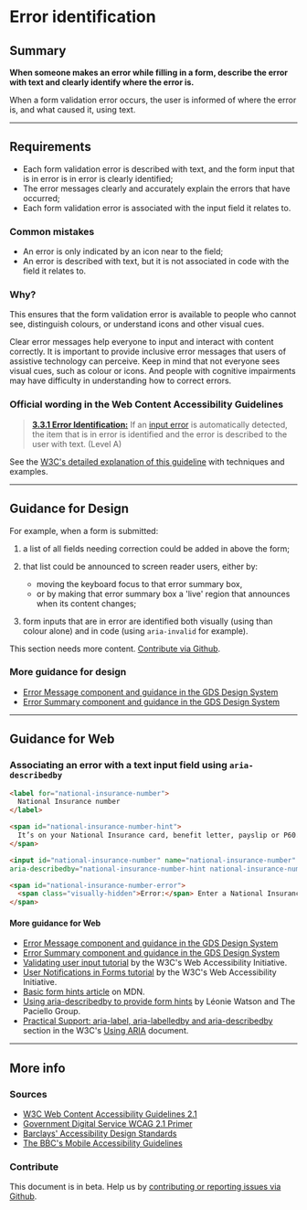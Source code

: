 
# Error identification

## Summary

**When someone makes an error while filling in a form, describe the error with text and clearly identify where the error is.**

When a form validation error occurs, the user is informed of where the error is, and what caused it, using text.

---

## Requirements

*   Each form validation error is described with text, and the form input that is in error is in error is clearly identified;
*   The error messages clearly and accurately explain the errors that have occurred;
*   Each form validation error is associated with the input field it relates to.

### Common mistakes

*   An error is only indicated by an icon near to the field;
*   An error is described with text, but it is not associated in code with the field it relates to.

### Why?

This ensures that the form validation error is available to people who cannot see, distinguish colours, or understand icons and other visual cues.

Clear error messages help everyone to input and interact with content correctly. It is important to provide inclusive error messages that users of assistive technology can perceive. Keep in mind that not everyone sees visual cues, such as colour or icons. And people with cognitive impairments may have difficulty in understanding how to correct errors.

### Official wording in the Web Content Accessibility Guidelines

> [**3.3.1 Error Identification:**](https://www.w3.org/TR/UNDERSTANDING-WCAG20/content-structure-separation-programmatic.html) If an [input error](https://www.w3.org/TR/UNDERSTANDING-WCAG20/minimize-error-identified.html#input-errordef) is automatically detected, the item that is in error is identified and the error is described to the user with text. (Level A)

See the [W3C's detailed explanation of this guideline](https://www.w3.org/TR/UNDERSTANDING-WCAG20/content-structure-separation-programmatic.html) with techniques and examples.

---

## Guidance for Design

For example, when a form is submitted:
1. a list of all fields needing correction could be added in above the form;

2. that list could be announced to screen reader users, either by:
   * moving the keyboard focus to that error summary box,
   * or by making that error summary box a 'live' region that announces when its content changes;

3. form inputs that are in error are identified both visually (using than colour alone) and in code (using `aria-invalid` for example).

This section needs more content. [Contribute via Github](https://github.com/web-accessibility-io/web-accessibility.io).

### More guidance for design

* [Error Message component and guidance in the GDS Design System](https://design-system.service.gov.uk/components/error-message/)
* [Error Summary component and guidance in the GDS Design System](https://design-system.service.gov.uk/components/error-summary/)

---

## Guidance for Web

### Associating an error with a text input field using `aria-describedby`

```html
<label for="national-insurance-number">
  National Insurance number
</label>

<span id="national-insurance-number-hint">
  It’s on your National Insurance card, benefit letter, payslip or P60. For example, ‘QQ 12 34 56 C’.
</span>

<input id="national-insurance-number" name="national-insurance-number" type="text"
aria-describedby="national-insurance-number-hint national-insurance-number-error">

<span id="national-insurance-number-error">
  <span class="visually-hidden">Error:</span> Enter a National Insurance number in the correct format
</span>
```

#### More guidance for Web

* [Error Message component and guidance in the GDS Design System](https://design-system.service.gov.uk/components/error-message/)
* [Error Summary component and guidance in the GDS Design System](https://design-system.service.gov.uk/components/error-summary/)
* [Validating user input tutorial](https://www.w3.org/WAI/tutorials/forms/validation/) by the W3C's Web Accessibility Initiative.
* [User Notifications in Forms tutorial](https://www.w3.org/WAI/tutorials/forms/notifications/)  by the W3C's Web Accessibility Initiative.
* [Basic form hints article](https://developer.mozilla.org/en-US/docs/Web/Accessibility/ARIA/forms/Basic_form_hints) on MDN.
* [Using aria-describedby to provide form hints](https://www.paciellogroup.com/blog/2014/12/using-aria-describedby-to-provide-helpful-form-hints/) by Léonie Watson and The Paciello Group.
* [Practical Support: aria-label, aria-labelledby and aria-describedby](https://www.w3.org/TR/using-aria/#practical-support-aria-label-aria-labelledby-and-aria-describedby) section in the W3C's [Using ARIA](https://www.w3.org/TR/using-aria/) document.

---

## More info

### Sources

* [W3C Web Content Accessibility Guidelines 2.1](https://www.w3.org/TR/WCAG21/)
* [Government Digital Service WCAG 2.1 Primer](https://alphagov.github.io/wcag-primer/)
* [Barclays' Accessibility Design Standards](https://home.barclays/who-we-are/our-suppliers/our-requirements-of-external-suppliers/)
* [The BBC's Mobile Accessibility Guidelines](https://www.bbc.co.uk/guidelines/futuremedia/accessibility/mobile/summary)

### Contribute

This document is in beta. Help us by [contributing or reporting issues via Github](https://github.com/web-accessibility-io/web-accessibility.io).
